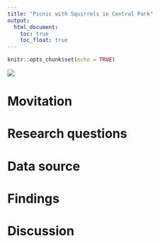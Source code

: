 ```yaml
---
title: "Picnic with Squirrels in Central Park"
output: 
  html_document:
    toc: true
    toc_float: true
---
```


```r
knitr::opts_chunk$set(echo = TRUE)
```

![](squirrel1.jpg)

# Movitation

# Research questions

# Data source

# Findings

# Discussion
